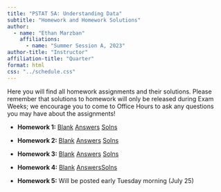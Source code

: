 ```yaml
---
title: "PSTAT 5A: Understanding Data"
subtitle: "Homework and Homework Solutions"
author:
  - name: "Ethan Marzban"
    affiliations:
      - name: "Summer Session A, 2023"
author-title: "Instructor"
affiliation-title: "Quarter"
format: html
css: "../schedule.css"
---
```


Here you will find all homework assignments and their solutions. Please remember that solutions to homework will only be released during Exam Weeks; we encourage you to come to Office Hours to ask any questions you may have about the assignments!

-   **Homework 1:** <a href = "../Files/HW/HW01_Blank.pdf" class = "button label-outline" target = "_blank">Blank</a> <a href = "../Files/HW/HW01_Answers.pdf" class = "button label-outline" target = "_blank">Answers</a> <a href = "../Files/HW/HW01_Solns.pdf" class = "button label-outline" target = "_blank">Solns</a> <br />

-   **Homework 2:** <a href = "../Files/HW/HW02_Blank.pdf" class = "button label-outline" target = "_blank">Blank</a> <a href = "../Files/HW/HW02_Answers.pdf" class = "button label-outline" target = "_blank">Answers</a> <a href = "../Files/HW/HW02_Solns.pdf" class = "button label-outline" target = "_blank">Solns</a> <br />


-   **Homework 3:** <a href = "../Files/HW/HW03_Blank.pdf" class = "button label-outline" target = "_blank">Blank</a> <a href = "../Files/HW/HW03_Answers.pdf" class = "button label-outline" target = "_blank">Answers</a> <a href = "../Files/HW/HW03_Solns.pdf" class = "button label-outline" target = "_blank">Solns</a> <br />

-   **Homework 4:** <a href = "../Files/HW/HW04_Blank.pdf" class = "button label-outline" target = "_blank">Blank</a> <a href = "../Files/HW/HW04_Answers.pdf" class = "button label-outline" target = "_blank">Answers</a><a href = "../Files/HW/HW04_Solns.pdf" class = "button label-outline" target = "_blank">Solns</a> <br />

-   **Homework 5:** Will be posted early Tuesday morning (July 25)